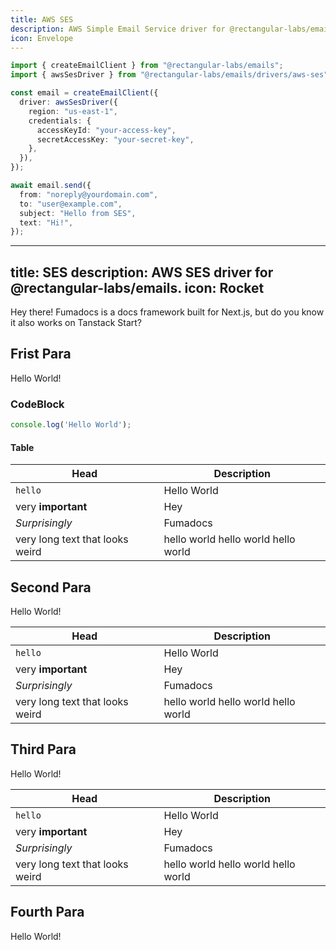 ```yaml
---
title: AWS SES
description: AWS Simple Email Service driver for @rectangular-labs/emails.
icon: Envelope
---
```


```ts
import { createEmailClient } from "@rectangular-labs/emails";
import { awsSesDriver } from "@rectangular-labs/emails/drivers/aws-ses";

const email = createEmailClient({
  driver: awsSesDriver({
    region: "us-east-1",
    credentials: {
      accessKeyId: "your-access-key",
      secretAccessKey: "your-secret-key",
    },
  }),
});
```

```ts
await email.send({
  from: "noreply@yourdomain.com",
  to: "user@example.com",
  subject: "Hello from SES",
  text: "Hi!",
});
```

---
title: SES
description: AWS SES driver for @rectangular-labs/emails.
icon: Rocket
---

Hey there! Fumadocs is a docs framework built for Next.js, but do you know it also works on Tanstack Start?

## Frist Para

Hello World!

<Cards>
  <Card
    title="Learn more about Tanstack Start"
    href="https://tanstack.com/start"
  />
  <Card title="Learn more about Fumadocs" href="https://fumadocs.vercel.app" />
  <Card title="Learn more about potatos" href="https://fumadocs.vercel.app" />
  <Card title="Learn more about tomato" href="https://fumadocs.vercel.app" />
  <Card title="Learn more about onion" href="https://fumadocs.vercel.app" />
  <Card title="Learn more about garlic" href="https://fumadocs.vercel.app" />
</Cards>

### CodeBlock

```ts
console.log('Hello World');
```

#### Table

| Head                            | Description                         |
| ------------------------------- | ----------------------------------- |
| `hello`                         | Hello World                         |
| very **important**              | Hey                                 |
| _Surprisingly_                  | Fumadocs                            |
| very long text that looks weird | hello world hello world hello world |

## Second Para

Hello World!

| Head                            | Description                         |
| ------------------------------- | ----------------------------------- |
| `hello`                         | Hello World                         |
| very **important**              | Hey                                 |
| _Surprisingly_                  | Fumadocs                            |
| very long text that looks weird | hello world hello world hello world |


## Third Para

Hello World!

| Head                            | Description                         |
| ------------------------------- | ----------------------------------- |
| `hello`                         | Hello World                         |
| very **important**              | Hey                                 |
| _Surprisingly_                  | Fumadocs                            |
| very long text that looks weird | hello world hello world hello world |


## Fourth Para

Hello World!